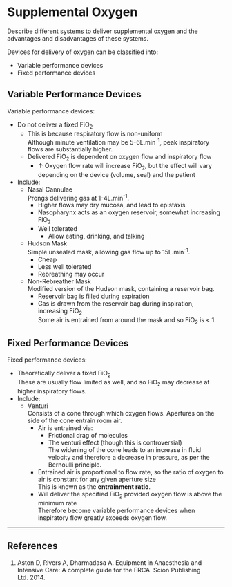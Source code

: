 # Supplemental Oxygen

:::ANZCA
Describe different systems to deliver supplemental oxygen and the advantages and disadvantages of these systems.
:::

Devices for delivery of oxygen can be classified into:

* Variable performance devices
* Fixed performance devices


## Variable Performance Devices

Variable performance devices:

* Do not deliver a fixed FiO~2~\
    * This is because respiratory flow is non-uniform\
    Although minute ventilation may be 5-6L.min^-1^, peak inspiratory flows are substantially higher.
    * Delivered FiO~2~ is dependent on oxygen flow and inspiratory flow
        * ↑ Oxygen flow rate will increase FiO~2~, but the effect will vary depending on the device (volume, seal) and the patient
* Include:
    * Nasal Cannulae\
    Prongs delivering gas at 1-4L.min^-1^.
        * Higher flows may dry mucosa, and lead to epistaxis
        * Nasopharynx acts as an oxygen reservoir, somewhat increasing FiO~2~
        * Well tolerated
            * Allow eating, drinking, and talking
    * Hudson Mask\
    Simple unsealed mask, allowing gas flow up to 15L.min^-1^.
        * Cheap
        * Less well tolerated
        * Rebreathing may occur
    * Non-Rebreather Mask\
    Modified version of the Hudson mask, containing a reservoir bag.
        * Reservoir bag is filled during expiration
        * Gas is drawn from the reservoir bag during inspiration, increasing FiO~2~\
        Some air is entrained from around the mask and so FiO~2~ is < 1.


## Fixed Performance Devices

Fixed performance devices:

* Theoretically deliver a fixed FiO~2~\
These are usually flow limited as well, and so FiO~2~ may decrease at higher inspiratory flows.
* Include:
    * Venturi\
    Consists of a cone through which oxygen flows. Apertures on the side of the cone entrain room air.
        * Air is entrained via:
            * Frictional drag of molecules
            * The venturi effect (though this is controversial)\
            The widening of the cone leads to an increase in fluid velocity and therefore a decrease in pressure, as per the Bernoulli principle.
        * Entrained air is proportional to flow rate, so the ratio of oxygen to air is constant for any given aperture size\
        This is known as the **entrainment ratio**.
        * Will deliver the specified FiO~2~ provided oxygen flow is above the minimum rate\
        Therefore become variable performance devices when inspiratory flow greatly exceeds oxygen flow.

---

## References

1. Aston D, Rivers A, Dharmadasa A. Equipment in Anaesthesia and Intensive Care: A complete guide for the FRCA. Scion Publishing Ltd. 2014.
